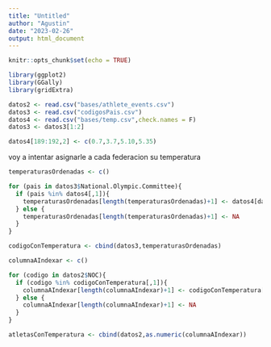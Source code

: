 ---
title: "Untitled"
author: "Agustin"
date: "2023-02-26"
output: html_document
---

```{r setup, include=FALSE}
knitr::opts_chunk$set(echo = TRUE)

library(ggplot2)
library(GGally)
library(gridExtra)

```

```{r}
datos2 <- read.csv("bases/athlete_events.csv")
datos3 <- read.csv("codigosPais.csv")
datos4 <- read.csv("bases/temp.csv",check.names = F)
datos3 <- datos3[1:2]

datos4[189:192,2] <- c(0.7,3.7,5.10,5.35)

```

voy a intentar asignarle a cada federacion su temperatura

```{r, echo=FALSE}
temperaturasOrdenadas <- c()

for (pais in datos3$National.Olympic.Committee){
  if (pais %in% datos4[,1]){
    temperaturasOrdenadas[length(temperaturasOrdenadas)+1] <- datos4[datos4[,1] == pais,2]
  } else {
    temperaturasOrdenadas[length(temperaturasOrdenadas)+1] <- NA
  }
}

codigoConTemperatura <- cbind(datos3,temperaturasOrdenadas)
```


```{r}
columnaAIndexar <- c()

for (codigo in datos2$NOC){
  if (codigo %in% codigoConTemperatura[,1]){
    columnaAIndexar[length(columnaAIndexar)+1] <- codigoConTemperatura[codigoConTemperatura[,1] == codigo,3]
  } else {
    columnaAIndexar[length(columnaAIndexar)+1] <- NA
  }
}

atletasConTemperatura <- cbind(datos2,as.numeric(columnaAIndexar))
```

